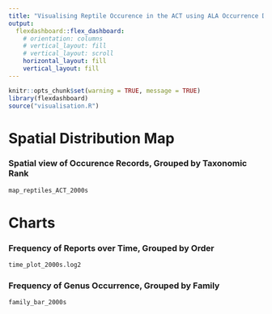 ```yaml
---
title: "Visualising Reptile Occurence in the ACT using ALA Occurrence Data"
output: 
  flexdashboard::flex_dashboard:
    # orientation: columns
    # vertical_layout: fill
    # vertical_layout: scroll
    horizontal_layout: fill
    vertical_layout: fill
---
```


```r
knitr::opts_chunk$set(warning = TRUE, message = TRUE)
library(flexdashboard)
source("visualisation.R")
```

Spatial Distribution Map
=====================================  

<!-- Column {data-width=1500} -->
<!-- ----------------------------------------------------------------------- -->

### Spatial view of Occurence Records, Grouped by Taxonomic Rank

```r
map_reptiles_ACT_2000s
```

Charts {data-orientation=rows}
=====================================     

<!-- Column {data-width=1500} -->
<!-- ----------------------------------------------------------------------- -->

### Frequency of Reports over Time, Grouped by Order

```r
time_plot_2000s.log2
```

### Frequency of Genus Occurrence, Grouped by Family

```r
family_bar_2000s
```

